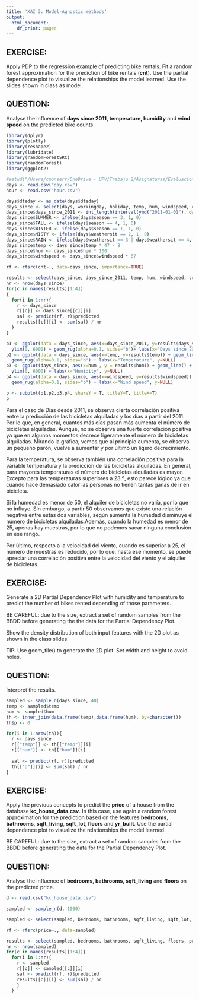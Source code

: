 ---
title: 'XAI 3: Model-Agnostic methods'
output:
  html_document:
    df_print: paged
---

## EXERCISE:

Apply PDP to the regression example of predicting bike rentals. Fit a random forest approximation for the prediction of bike rentals (**cnt**). Use the partial dependence plot to visualize the relationships the model learned. Use the slides shown in class as model.  

## QUESTION:

Analyse the influence of **days since 2011, temperature, humidity** and **wind speed** on the predicted bike counts.


```{r}
library(dplyr)
library(plotly)
library(reshape2)
library(lubridate)
library(randomForestSRC)
library(randomForest)
library(ggplot2)

#setwd("/Users/cmonserr/OneDrive - UPV/Trabajo_2/Asignaturas/Evaluacion de modelos/Practicas/Practica 3/Bike-Sharing-Dataset")
days <- read.csv("day.csv")
hour <- read.csv("hour.csv")

days$dteday <- as_date(days$dteday)
days_since <- select(days, workingday, holiday, temp, hum, windspeed, cnt)
days_since$days_since_2011 <- int_length(interval(ymd("2011-01-01"), days$dteday)) / (3600*24)
days_since$SUMMER <- ifelse(days$season == 3, 1, 0)
days_since$FALL <- ifelse(days$season == 4, 1, 0)
days_since$WINTER <- ifelse(days$season == 1, 1, 0)
days_since$MISTY <- ifelse(days$weathersit == 2, 1, 0)
days_since$RAIN <- ifelse(days$weathersit == 3 | days$weathersit == 4, 1, 0)
days_since$temp <- days_since$temp * 47 - 8
days_since$hum <- days_since$hum * 100
days_since$windspeed <- days_since$windspeed * 67

rf <- rfsrc(cnt~., data=days_since, importance=TRUE)

results <- select(days_since, days_since_2011, temp, hum, windspeed, cnt)
nr <- nrow(days_since)
for(c in names(results)[1:4])
{
  for(i in 1:nr){
    r <- days_since
    r[[c]] <- days_since[[c]][i]
    sal <- predict(rf, r)$predicted
    results[[c]][i] <- sum(sal) / nr
  }
}
```

```{r}

p1 <- ggplot(data = days_since, aes(x=days_since_2011, y=results$days_since_2011)) + geom_line() +
  ylim(0, 6000) + geom_rug(alpha=0.1, sides="b")+ labs(x="Days since 2011", y="Prediction")
p2 <- ggplot(data = days_since, aes(x=temp, y=results$temp)) + geom_line() + ylim(0, 6000) +
  geom_rug(alpha=0.1, sides="b") + labs(x="Temperature", y=NULL)
p3 <- ggplot(days_since, aes(x=hum , y = results$hum)) + geom_line() + geom_rug(alpha=0.1, sides="b") + 
  ylim(0, 6000) + labs(x="Humidity", y=NULL)
p4 <- ggplot(data = days_since, aes(x=windspeed, y=results$windspeed)) + geom_line() + ylim(0, 6000) +
  geom_rug(alpha=0.1, sides="b") + labs(x="Wind speed", y=NULL)

p <- subplot(p1,p2,p3,p4, shareY = T, titleY=T, titleX=T)
p
```

Para el caso de Días desde 2011, se observa cierta correlación positiva entre la predicción de las bicicletas alquiladas y los días a partir del 2011. Por lo que, en general, cuantos más días pasan más aumenta el número de bicicletas alquiladas. Aunque, no se observa una fuerte correlación positiva ya que en algunos momentos decrece ligeramente el número de bicicletas alquiladas. 
Mirando la gráfica, vemos que al principio aumenta, se observa un pequeño parón, vuelve a aumentar y por último un ligero decrecimiento.

Para la temperatura, se observa también una correlación positiva para la variable temperatura y la predicción de las bicicletas alquiladas. En general, para mayores temperaturas el número de bicicletas alquiladas es mayor. Excepto para las temperaturas superiores a 23 º, esto parece lógico ya que cuando hace demasiado calor las personas no tienen tantas ganas de ir en bicicleta.

Si la humedad es menor de 50, el alquiler de bicicletas no varía, por lo que no influye. Sin embargo, a partir 50 observamos que existe una relación negativa entre estas dos variables, según aumenta la humedad disminuye el número de bicicletas alquiladas.Además, cuando la humedad es menor de 25, apenas hay muestras, por lo que no podemos sacar ninguna conclusión en ese rango.

Por último, respecto a la velocidad del viento, cuando es superior a 25, el número de muestras es reducido, por lo que, hasta ese momento, se puede apreciar una correlación positiva entre la velocidad del viento y el alquiler de bicicletas.



## EXERCISE:

Generate a 2D Partial Dependency Plot with humidity and temperature to predict the number of bikes rented depending of those parameters.

BE CAREFUL: due to the size, extract a set of random samples from the BBDD before generating the the data for the Partial Dependency Plot. 

Show the density distribution of both input features with the 2D plot as shown in the class slides. 

TIP: Use geom_tile() to generate the 2D plot. Set width and height to avoid holes. 

## QUESTION:

Interpret the results.

```{r}

sampled <- sample_n(days_since, 40)
temp <- sampled$temp
hum <- sampled$hum
th <- inner_join(data.frame(temp),data.frame(hum), by=character())
th$p <- 0

for(i in 1:nrow(th)){
  r <- days_since
  r[["temp"]] <- th[["temp"]][i]
  r[["hum"]] <- th[["hum"]][i]
  
  sal <- predict(rf, r)$predicted
  th[["p"]][i] <- sum(sal) / nr
}
```


## EXERCISE:

Apply the previous concepts to predict the **price** of a house from the database **kc_house_data.csv**. In this case, use again a random forest approximation for the prediction based on the features **bedrooms**, **bathrooms**, **sqft_living**, **sqft_lot**, **floors** and **yr_built**. 
Use the partial dependence plot to visualize the relationships the model learned.

BE CAREFUL: due to the size, extract a set of random samples from the BBDD before generating the data for the Partial Dependency Plot. 

## QUESTION:

Analyse the influence of **bedrooms, bathrooms, sqft_living** and **floors** on the predicted price.


```{r}

d <- read.csv("kc_house_data.csv")

sampled <- sample_n(d, 1000)

sampled <- select(sampled, bedrooms, bathrooms, sqft_living, sqft_lot, floors, yr_built, price)

rf <- rfsrc(price~., data=sampled)

results <- select(sampled, bedrooms, bathrooms, sqft_living, floors, price)
nr <- nrow(sampled)
for(c in names(results)[1:4]){
  for(i in 1:nr){
    r <- sampled
    r[[c]] <- sampled[[c]][i]
    sal <- predict(rf, r)$predicted
    results[[c]][i] <- sum(sal) / nr
    }
  }
```



